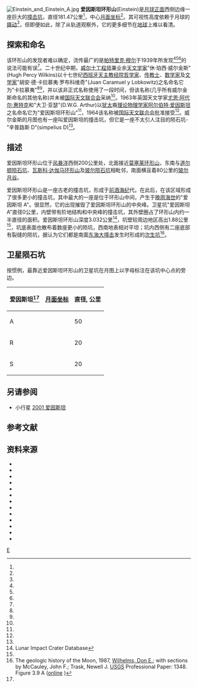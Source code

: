 {{lunar crater data|
 image=Einstein crater 4188 h2 4188 h3.jpg|260px|
 caption=[[月球轨道器4号|月球轨道器4号]]拍摄的图像，爱因斯坦环形山是更大、已被侵蚀的撞击坑，中间较小的撞击坑为"爱因斯坦 A"。|
 latitude=16.60|
 N_or_S=N|
 longitude=88.65|
 E_or_W=W|
 diameter=181.47公里|
 depth=3.03公里|
 colong=91|
 eponym=[[阿尔伯特·爱因斯坦|阿尔伯特·爱因斯坦]]}}
[[Image:Einstein_and_Einstein_A.jpg|thumb]]
'''爱因斯坦环形山'''(Einstein)是[[月球正面|月球正面]]西侧边缘一座巨大的[[撞击坑|撞击坑]]，直径181.47公里<ref name=Longshaw_2014/>，中心[[月面坐标|月面坐标]]{{Coord|16.60|N|88.65|W|globe:Moon}}<ref name=gazetteer/>。其可视性高度依赖于月球的[[天平动|摄动]]<ref name=Longshaw_2014/>，但即便如此，除了从轨道观察外，它的更多细节在[[地球|地球]]上难以看清。

==探索和命名==
该环形山的发现者难以确定，流传最广的是[[帕特里克·穆尔|帕特里克·穆尔]]于1939年所发现<ref name=Moore_1967/><ref name=Allen_1966/><ref name=Allen_1969/>的说法可能有误<ref name=Mobberley_2013/>。二十世纪中期，[[威尔士|威尔士]][[工程师|工程师]]兼业余[[天文学家|天文学家]]"休·珀西·威尔金斯"(Hugh Percy Wilkins)以十七世纪[[西班牙|西班牙]][[天主教|天主教]][[经院哲学|经院哲学家]]、[[传教士|传教士]]、[[数学家|数学家]]及[[文学家|文学家]]"胡安·德·卡拉慕夷·罗布科维奇"(Juan Caramuel y Lobkowitz)之名命名它为"卡拉慕夷"<ref name=Wilkins_300_names/><ref name=Wilkins_unofficial_names/>，并以该非正式名称使用了一段时间，但该名称(几乎所有威尔金斯命名的其他名称)并未被[[国际天文联合会|国际天文联合会]]采纳<ref name=Whitaker_2003/>。1963年英国天文学家[[尤恩·阿代尔·惠特克|尤恩·阿代尔·惠特克]]和"大卫·亚瑟"(D.W.G. Arthur)以[[犹太|犹太]]裔[[理论物理学|理论物理学家]][[阿尔伯特·爱因斯坦|阿尔伯特·爱因斯坦]]之名命名它为"爱因斯坦环形山"<ref name=Longshaw_2014/>，1964该名称被[[国际天文联合会|国际天文联合会]]批准接受<ref name=gazetteer/>。威尔金斯的月图也有一座叫爱因斯坦的撞击坑，但它是一座不太引人注目的陨石坑-"辛普路斯 D"(simpelius D)<ref name=Moore_1967/>。

==描述==
爱因斯坦环形山位于[[风暴洋|风暴洋]]西侧200公里处，北面接近[[莫塞莱环形山|莫塞莱环形山]]，东南与[[道尔顿陨石坑|道尔顿陨石坑]]、[[瓦斯科·达伽马环形山|瓦斯科·达伽马环形山]]及[[波尔陨石坑|玻尔陨石坑]]相毗邻，南面横亘着80公里的[[玻尔月谷|玻尔月谷]]。

爱因斯坦环形山是一座古老的撞击坑，形成于[[前酒海纪|前酒海纪]]代。在此后，在该区域形成了很多更小的撞击坑，其中最大的一座是位于环形山中间，产生于[[晚雨海世|晚雨海世]]的"爱因斯坦 A"。很显然，它的出现摧毁了爱因斯坦环形山的中央峰。卫星坑"爱因斯坦 A"直径0公里，内壁带有阶地结构和中央峰的撞击坑，其外壁圈占了环形山内约一半直径的面积。爱因斯坦环形山深度3.032公里<ref name=LICD>Lunar Impact Crater Database</ref>，坑壁较周边地区高出1.88公里<ref name="LICD"/>，坑底表面也散布着数座更小的陨坑，西南地表相对平坦；坑内西侧有二座底部有裂缝的陨坑，据认为它们都是南面[[东海|东海大撞击]]发生时形成的[[次级撞击坑|次生坑]]<ref>The geologic history of the Moon, 1987, [[Donald_Wilhelms|Wilhelms, Don E.]]; with sections by McCauley, John F.; Trask, Newell J. [[United_States_Geological_Survey|USGS]] Professional Paper: 1348.  Figure 3.9 A  ([http://pubs.er.usgs.gov/publication/pp1348 online] {{Wayback|url=http://pubs.er.usgs.gov/publication/pp1348 |date=20160604112233 }})</ref>。

==卫星陨石坑==
按惯例，最靠近爱因斯坦环形山的卫星坑在月图上以字母标注在该坑中心点的旁边。

{|class="wikitable sortable" style="text-align:center"
! 爱因斯坦<ref name=gazetteer/>
! class="unsortable" | [[月面坐标|月面坐标]]
! 直径, 公里
|-
|A
|{{Coord|16.69|N|88.25|W|globe:moon|nogoogle=1|noosm=1|name=Einstein A}}
|50
|-
|R
|{{Coord|13.83|N|91.88|W|globe:moon|nogoogle=1|noosm=1|name=Einstein R}}
|20
|-
|S
|{{Coord|15.10|N|91.67|W|globe:moon|nogoogle=1|noosm=1|name=Einstein S}}
|20
|}

==另请参阅 ==
* 小行星 [[小行星2001|2001 爱因斯坦]]

==参考文献==
{{reflist|refs=
<ref name=Allen_1966>{{cite journal
 |title=The Lunar Crater Caramuel
 |author=Allen D. A.
 |journal=Journal of the British Astronomical Association
 |date=June 1966
 |volume=76
 |bibcode=1966JBAA...76..248A
 |pages=248–255
}}</ref>
<ref name=Allen_1969>{{cite journal
 |title=The last word on Einstein Crater (Caramuel)
 |author=Allen D. A.
 |author2=Andrews C. J.
 |journal=Journal of the British Astronomical Association
 |date=May 1969
 |volume=79
 |bibcode=1969JBAA...79..288A
 |pages=288–290
 |url=http://articles.adsabs.harvard.edu/full/1969JBAA...79..288A
 |access-date=2016-06-07
 |archive-date=2019-03-25
 |archive-url=https://web.archive.org/web/20190325180656/http://articles.adsabs.harvard.edu/full/1969JBAA...79..288A
 |dead-url=no
 }}</ref>
<ref name=gazetteer>{{cite web
 |url         = http://planetarynames.wr.usgs.gov/Feature/1745
 |title       = Einstein
 |work        = Gazetteer of Planetary Nomenclature
 |publisher   = International Astronomical Union (IAU) Working Group for Planetary System Nomenclature (WGPSN)
 |date        = 2010-10-18
 |accessdate  = 2014-12-13
 |archivedate = 2014-12-13
 |deadurl     = no
 |archive-url = https://archive.today/20141213214109/http://planetarynames.wr.usgs.gov/Feature/1745
}}</ref>
<ref name=Longshaw_2014>{{cite journal|title=Einstein surprise |author=Longshaw N. |journal=The British Astronomical Association Lunar Section Circular |editor=P. Grego |date=June 2014 |volume=51 |issue=6 |url=http://www.baalunarsection.org.uk/2014-06-lsc.pdf |pages=10–12 |deadurl=yes |archiveurl=https://web.archive.org/web/20141214032033/http://www.baalunarsection.org.uk/2014-06-lsc.pdf |archivedate=December 14, 2014 }}</ref>
<ref name=Mobberley_2013>{{cite book
 |title     =It Came From Outer Space Wearing an RAF Blazer!: A Fan's Biography of Sir Patrick Moore
 |author    =Mobberley M.
 |publisher =Springer Science & Business Media
 |date      =2013
 |pages     =15, 22–23, 102, 171, 581
 |url       =http://books.google.com/books?id=dfO7BAAAQBAJ&pg=PA22&dq=Einstein+Caramuel
 |isbn      =978-3-319-00609-3
 |doi       =10.1007/978-3-319-00609-3
}}</ref>
<ref name=Moore_1967>{{cite book
 |title     =The Craters of the Moon
 |author    =Moore P.
 |author2    =Cattermole P. J.
 |publisher =W. W. Norton and Company Inc.
 |date      =1967
 |place     =New York
 |url       =http://archive.org/stream/TheCratersOfTheMoon/MooreCattermole-TheCratersOfTheMoon#page/n72/mode/1up
 |pages     =124 (image on p.63)
}}</ref>
<ref name=Wilkins_300_names>{{cite web
 |url          = http://the-moon.wikispaces.com/Wilkins+300-inch+Map+Names
 |title        = Wilkins 300-inch Map Names (from Wilkins and Moore, 1961)
 |publisher    = the-moon.wikispaces.com
 |accessdate   = 2014-12-11
 |deadurl      = no
 |archive-date = 2014-12-14
 |archive-url  = https://archive.today/20141214014359/http://the-moon.wikispaces.com/Wilkins+300-inch+Map+Names
}}</ref>
<ref name=Wilkins_unofficial_names>{{cite web
 |url          = http://the-moon.wikispaces.com/Unofficial+Names+of+Hugh+Percy+Wilkins
 |title        = Unofficial Names of Hugh Percy Wilkins (from Wilkins and Moore, 1961)
 |publisher    = the-moon.wikispaces.com
 |accessdate   = 2014-12-11
 |deadurl      = no
 |archive-date = 2014-12-14
 |archive-url  = https://archive.today/20141214013749/http://the-moon.wikispaces.com/Unofficial+Names+of+Hugh+Percy+Wilkins
}}</ref>
<ref name=Whitaker_2003>{{cite book
 |title     =Mapping and Naming the Moon: A History of Lunar Cartography and Nomenclature
 |author    =Whitaker E. A.
 |publisher =Cambridge University Press
 |date      =2003
 |isbn      =9780521544146
 |url       =http://books.google.com/books?id=aV1i27jDYL8C&pg=PA235&dq=Einstein
 |pages     =230, 235
}}</ref>
}}

==资料来源==
{{refbegin}}
* {{cite journal|title=Einstein surprise |author=Longshaw N. |journal=The British Astronomical Association Lunar Section Circular |editor=P. Grego |date=June 2014 |volume=51 |issue=6 |url=http://www.baalunarsection.org.uk/2014-06-lsc.pdf |pages=10–12 |deadurl=yes |archiveurl=https://web.archive.org/web/20141214032033/http://www.baalunarsection.org.uk/2014-06-lsc.pdf |archivedate=December 14, 2014 }}
* {{cite journal
 |title=The last word on Einstein Crater (Caramuel)
 |author=Allen D. A.
 |author2=Andrews C. J.
 |journal=Journal of the British Astronomical Association
 |date=May 1969
 |volume=79
 |bibcode=1969JBAA...79..288A
 |pages=288–290
 |url=http://articles.adsabs.harvard.edu/full/1969JBAA...79..288A
 |access-date=2016-06-07
 |archive-date=2019-03-25
 |archive-url=https://web.archive.org/web/20190325180656/http://articles.adsabs.harvard.edu/full/1969JBAA...79..288A
 |dead-url=no
 }}
* {{cite book
  | last1 = Andersson
  | first1 = L. E.
  | last2 = Whitaker
  | first2 = E. A.
  | authorlink2 = Ewen Whitaker
  | date = 1982
  | title = [[NASA|NASA]] Catalogue of Lunar Nomenclature
  | publisher = NASA RP-1097
  | ref = harv
  }}
* {{cite book
  | last1 = Bussey
  | first1 = B.
  | authorlink1 = Ben Bussey
  | last2 = Spudis
  | first2 = P.
  | authorlink2 = Paul Spudis
  | date = 2004
  | title = The Clementine Atlas of the Moon
  | publisher = Cambridge University Press
  | location = New York
  | isbn = 978-0-521-81528-4
  | ref = harv
  }}
* {{cite book
  | last1 = Cocks
  | first1 = Elijah E.
  | last2 = Cocks
  | first2 = Josiah C.
  | date = 1995
  | title = Who's Who on the Moon: A Biographical Dictionary of Lunar Nomenclature
  | url = https://archive.org/details/isbn_9780936389271
  | publisher = Tudor Publishers
  | isbn = 978-0-936389-27-1
  | ref = harv
  }}
* {{cite web
  | last = McDowell
  | first = Jonathan
  | date = July 15, 2007
  | url = http://host.planet4589.org/astro/lunar/
  | title = Lunar Nomenclature
  | publisher = Jonathan's Space Report
  | accessdate = 2007-10-24
  | ref = harv
  | archive-date = 2018-12-25
  | archive-url = https://web.archive.org/web/20181225170156/http://host.planet4589.org/astro/lunar/
  | dead-url = no
  }}
* {{cite journal| last1 = Menzel| first1 = D. H.| last2 = Minnaert| first2 = M.| last3 = Levin| first3 = B.| last4 = Dollfus| first4 = A.| last5 = Bell| first5 = B.| title = Report on Lunar Nomenclature by the Working Group of Commission 17 of the IAU| doi = 10.1007/BF00171763| journal = Space Science Reviews| volume = 12| issue = 2| pages = 136–186| date = 1971| bibcode = 1971SSRv...12..136M| ref = harv}}
* {{cite book
  | first = Patrick
  | last = Moore
  | authorlink = Patrick Moore
  | date = 2001
  | title = On the Moon
  | url = https://archive.org/details/patrickmooreonmo00patr
  | publisher = Sterling Publishing Co.
  | isbn = 978-0-304-35469-6
  | ref = harv
  }}
* {{cite book
  | first = Fred W.
  | last = Price
  | date = 1988
  | title = The Moon Observer's Handbook
  | publisher = Cambridge University Press
  | isbn = 978-0-521-33500-3
  | ref = harv
  }}
* {{cite book
  | last = Rükl
  | first = Antonín
  | authorlink = Antonín Rükl
  | date = 1990
  | title = Atlas of the Moon
  | publisher = Kalmbach Books
  | isbn = 978-0-913135-17-4
  | ref = harv
  }}
* {{cite book
  | last = Webb
  | first = Rev. T. W.
  | authorlink = Thomas William Webb
  | date = 1962
  | title = Celestial Objects for Common Telescopes
  | url = https://archive.org/details/celestialobjects00webb
  | edition = 6th revised
  | publisher = Dover
  | isbn = 978-0-486-20917-3
  | ref = harv
  }}
* {{cite book
  | first = Ewen A.
  | last = Whitaker
  | authorlink = Ewen Whitaker
  | date = 2003
  | title = Mapping and Naming the Moon
  | publisher = Cambridge University Press
  | isbn = 978-0-521-54414-6
  | ref = harv
  | url = http://books.google.com/books?id=aV1i27jDYL8C
  }}
* {{cite book
  | first = Peter T.
  | last = Wlasuk
  | date = 2000
  | title = Observing the Moon
  | publisher = Springer
  | isbn = 978-1-85233-193-1
  | ref = harv
 }}
{{refend}}

[[Category:月球环形山|E]]
{{月球環形山 (C-F)}}